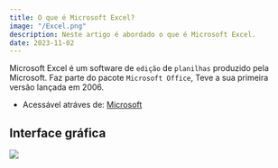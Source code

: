 ```yaml
---
title: O que é Microsoft Excel?
image: "/Excel.png"
description: Neste artigo é abordado o que é Microsoft Excel.
date: 2023-11-02
---
```


Microsoft Excel é um software de `edição` de `planilhas` produzido pela Microsoft. Faz parte do pacote `Microsoft Office`, Teve a sua primeira versão lançada em 2006.

* Acessável atráves de: [Microsoft](https://www.microsoft.com/pt-pt/microsoft-365/excel)

## Interface gráfica

<img className="my-4 border" src="/ExemExcel.png" />
